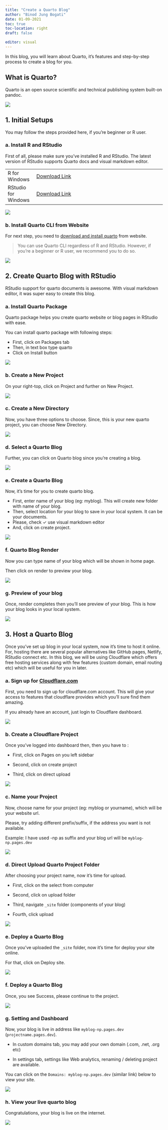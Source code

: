 ```yaml
---
title: "Create a Quarto Blog"
author: "Binod Jung Bogati"
date: 01-09-2021
toc: true
toc-location: right
draft: false

editor: visual
---
```


In this blog, you will learn about Quarto, it's features and step-by-step process to create a blog for you.

## What is Quarto?

Quarto is an open source scientific and technical publishing system built-on pandoc.

![](images/intro-quarto.jpg)

## 1. Initial Setups

You may follow the steps provided here, if you're beginner or R user.

### a. Install R and RStudio

First of all, please make sure you've installed R and RStudio. The latest version of RStudio supports Quarto docs and visual markdown editor.

|                     |                                                                                              |
|---------------------|----------------------------------------------------------------------------------------------|
| R for Windows       | [Download Link](https://cran.r-project.org/bin/windows/base/){rel="nofollow"}                |
| RStudio for Windows | [Download Link](https://www.rstudio.com/products/rstudio/download/#download){rel="nofollow"} |

![](images/install-r-rstudio.jpg)

### b. Install Quarto CLI from Website

For next step, you need to [download and install quarto](https://quarto.org/docs/get-started/){rel="nofollow"} from website.

> You can use Quarto CLI regardless of R and RStudio. However, if you're a beginner or R user, we recommend you to do so.

![](images/download-quarto-cli.jpg)

## 2. Create Quarto Blog with RStudio

RStudio support for quarto documents is awesome. With visual markdown editor, it was super easy to create this blog.

### a. Install Quarto Package

Quarto package helps you create quarto website or blog pages in RStudio with ease.

You can install quarto package with following steps:

-   First, click on Packages tab
-   Then, in text box type quarto
-   Click on Install button

![](images/install-quarto-package.jpg)

### b. Create a New Project

On your right-top, click on Project and further on New Project.

![](images/new-quarto-project.jpg)

### c. Create a New Directory

Now, you have three options to choose. Since, this is your new quarto project, you can choose New Directory.

![](images/new-directory-create.jpg)

### d. Select a Quarto Blog

Further, you can click on Quarto blog since you're creating a blog.

![](images/quarto-blog-click.jpg)

### e. Create a Quarto Blog

Now, it's time for you to create quarto blog.

-   First, enter name of your blog (eg: myblog). This will create new folder with name of your blog.
-   Then, select location for your blog to save in your local system. It can be your documents.
-   Please, check ✓ use visual markdown editor
-   And, click on create project.

![](images/create-quarto-blog-5.jpg)

### f. Quarto Blog Render

Now you can type name of your blog which will be shown in home page.

Then click on render to preview your blog.

![](images/quarto-blog-render.jpg)

### g. Preview of your blog

Once, render completes then you'll see preview of your blog. This is how your blog looks in your local system.

![](images/quarto-index-page.png)

## 3. Host a Quarto Blog

Once you've set up blog in your local system, now it's time to host it online. For, hosting there are several popular alternatives like GitHub pages, Netlify, RStudio connect etc. In this blog, we will be using Cloudflare which offers free hosting services along with few features (custom domain, email routing etc) which will be useful for you in later.

### a. Sign up for [Cloudflare.com](https://dash.cloudflare.com/sign-up)

First, you need to sign up for cloudflare.com account. This will give your access to features that cloudflare provides which you'll sure find them amazing.

If you already have an account, just login to Cloudflare dashboard.

![](images/signup-cloudflare-account.jpg)

### b. Create a Cloudflare Project

Once you've logged into dashboard then, then you have to :

-   First, click on Pages on you left sidebar

-   Second, click on create project

-   Third, click on direct upload

![](images/create-cloudflare-pages-project.jpg)

### c. Name your Project

Now, choose name for your project (eg: myblog or yourname), which will be your website url.

Please, try adding different prefix/suffix, if the address you want is not available.

Example: I have used -np as suffix and your blog url will be `myblog-np.pages.dev`

![](images/create-cloudflare-project.jpg)

### d. Direct Upload Quarto Project Folder

After choosing your project name, now it's time for upload.

-   First, click on the select from computer

-   Second, click on upload folder

-   Third, navigate `_site` folder (components of your blog)

-   Fourth, click upload

![](images/upload-quarto-project-folder.jpg)

### e. Deploy a Quarto Blog

Once you've uploaded the `_site` folder, now it's time for deploy your site online.

For that, click on Deploy site.

![](images/deploy-quarto-blog-cloudflare.jpg)

### f. Deploy a Quarto Blog

Once, you see Success, please continue to the project.

![](images/deploy-quarto-blog-success.jpg)

### g. Setting and Dashboard

Now, your blog is live in address like `myblog-np.pages.dev` (`projectname.pages.dev`).

-   In custom domains tab, you may add your own domain (.com, .net, .org etc)

-   In settings tab, settings like Web analytics, renaming / deleting project are available.

You can click on the `Domains: myblog-np.pages.dev` (similar link) below to view your site.

![](images/cloudflare-pages-dashboard.jpg)

### h. View your live quarto blog

Congratulations, your blog is live on the internet.

![](images/live-quarto-blog.png)
